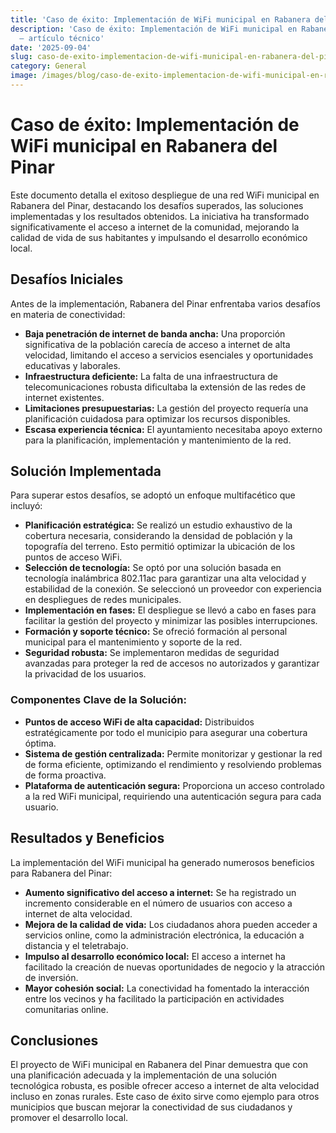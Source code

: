 ```yaml
---
title: 'Caso de éxito: Implementación de WiFi municipal en Rabanera del Pinar'
description: 'Caso de éxito: Implementación de WiFi municipal en Rabanera del Pinar
  — artículo técnico'
date: '2025-09-04'
slug: caso-de-exito-implementacion-de-wifi-municipal-en-rabanera-del-pinar
category: General
image: /images/blog/caso-de-exito-implementacion-de-wifi-municipal-en-rabanera-del-pinar/caso-de-exito-implementacion-de-wifi-municipal-en-rabanera-del-pinar-hero-001.webp
---
```


# Caso de éxito: Implementación de WiFi municipal en Rabanera del Pinar

Este documento detalla el exitoso despliegue de una red WiFi municipal en Rabanera del Pinar, destacando los desafíos superados, las soluciones implementadas y los resultados obtenidos.  La iniciativa ha transformado significativamente el acceso a internet de la comunidad, mejorando la calidad de vida de sus habitantes y impulsando el desarrollo económico local.

## Desafíos Iniciales

Antes de la implementación, Rabanera del Pinar enfrentaba varios desafíos en materia de conectividad:

* **Baja penetración de internet de banda ancha:** Una proporción significativa de la población carecía de acceso a internet de alta velocidad, limitando el acceso a servicios esenciales y oportunidades educativas y laborales.
* **Infraestructura deficiente:** La falta de una infraestructura de telecomunicaciones robusta dificultaba la extensión de las redes de internet existentes.
* **Limitaciones presupuestarias:** La gestión del proyecto requería una planificación cuidadosa para optimizar los recursos disponibles.
* **Escasa experiencia técnica:** El ayuntamiento necesitaba apoyo externo para la planificación, implementación y mantenimiento de la red.


## Solución Implementada

Para superar estos desafíos, se adoptó un enfoque multifacético que incluyó:

* **Planificación estratégica:** Se realizó un estudio exhaustivo de la cobertura necesaria, considerando la densidad de población y la topografía del terreno.  Esto permitió optimizar la ubicación de los puntos de acceso WiFi.
* **Selección de tecnología:** Se optó por una solución basada en tecnología inalámbrica 802.11ac para garantizar una alta velocidad y estabilidad de la conexión.  Se seleccionó un proveedor con experiencia en despliegues de redes municipales.
* **Implementación en fases:** El despliegue se llevó a cabo en fases para facilitar la gestión del proyecto y minimizar las posibles interrupciones.
* **Formación y soporte técnico:** Se ofreció formación al personal municipal para el mantenimiento y soporte de la red.
* **Seguridad robusta:** Se implementaron medidas de seguridad avanzadas para proteger la red de accesos no autorizados y garantizar la privacidad de los usuarios.


###  Componentes Clave de la Solución:

* **Puntos de acceso WiFi de alta capacidad:** Distribuidos estratégicamente por todo el municipio para asegurar una cobertura óptima.
* **Sistema de gestión centralizada:** Permite monitorizar y gestionar la red de forma eficiente, optimizando el rendimiento y resolviendo problemas de forma proactiva.
* **Plataforma de autenticación segura:**  Proporciona un acceso controlado a la red WiFi municipal, requiriendo una autenticación segura para cada usuario.


## Resultados y Beneficios

La implementación del WiFi municipal ha generado numerosos beneficios para Rabanera del Pinar:

* **Aumento significativo del acceso a internet:**  Se ha registrado un incremento considerable en el número de usuarios con acceso a internet de alta velocidad.
* **Mejora de la calidad de vida:** Los ciudadanos ahora pueden acceder a servicios online, como la administración electrónica, la educación a distancia y el teletrabajo.
* **Impulso al desarrollo económico local:** El acceso a internet ha facilitado la creación de nuevas oportunidades de negocio y la atracción de inversión.
* **Mayor cohesión social:** La conectividad ha fomentado la interacción entre los vecinos y ha facilitado la participación en actividades comunitarias online.


## Conclusiones

El proyecto de WiFi municipal en Rabanera del Pinar demuestra que con una planificación adecuada y la implementación de una solución tecnológica robusta, es posible ofrecer acceso a internet de alta velocidad incluso en zonas rurales.  Este caso de éxito sirve como ejemplo para otros municipios que buscan mejorar la conectividad de sus ciudadanos y promover el desarrollo local.
